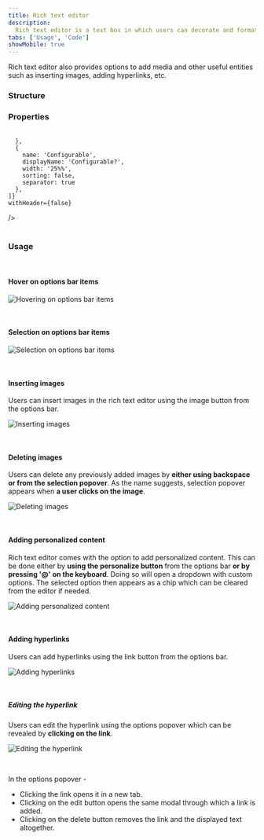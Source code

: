 ```yaml
---
title: Rich text editor
description:
  Rich text editor is a text box in which users can decorate and format the text.
tabs: ['Usage', 'Code']
showMobile: true
---
```


Rich text editor also provides options to add media and other useful entities such as inserting images, adding hyperlinks, etc.

### Structure

<Preview name='default-radio'/>

### Properties

<br/>

<Card shadow='none'>
  <Table
    showMenu={false}
    separator={true}
    data={[
      {
        Property: 'Headings',
        Value: 'Heading 4, Heading 3, Heading 2, Heading 1',
        Configurable: '❌',
      },
      {
        Property: 'Text decoration',
        Value: 'Bold, Italics, Underline, Strikethrough',
        Configurable: '❌',
      },
      {
        Property: 'Text color',
        Value: 'Night, Stone, Neem, Jal, Mirch, Tawak',
        Configurable: '❌',
      },
      {
        Property: 'List formatting',
        Value: 'Bulleted list, Numbered list',
        Configurable: '❌',
      },
      {
        Property: 'Insert options',
        Value: 'Attachment, Image, Personalization, Link, More (Extendable option)',
        Configurable: '❌',
      },
    ]}
    schema={[
      {
        name: 'Property',
        displayName: 'Property',
        width: '25%',
        sorting: false,
        separator: true,
      },
      {
        name: 'Value',
        displayName: 'Value',
        width: '50%',
        sorting: false,
        separator: true
        
      },
      {
        name: 'Configurable',
        displayName: 'Configurable?',
        width: '25%%',
        sorting: false,
        separator: true
      },
    ]}
    withHeader={false}
  />
</Card>
<br/>
<br/>

### Usage

<br/>

#### Hover on options bar items

![Hovering on options bar items](./images/richtext-1.png)

<br/>

#### Selection on options bar items

![Selection on options bar items](./images/richtext-2.png)

<br/>

#### Inserting images

Users can insert images in the rich text editor using the image button from the options bar.

![Inserting images](./images/richtext-3.png)

<br/>

#### Deleting images

Users can delete any previously added images by **either using backspace or from the selection popover**. As the name suggests, selection popover appears when **a user clicks on the image**.

![Deleting images](./images/richtext-4.png)

<br/>

#### Adding personalized content

Rich text editor comes with the option to add personalized content. This can be done either 
by **using the personalize button** from the options bar **or by pressing '@' on the keyboard**. Doing 
so will open a dropdown with custom options. The selected option then appears as a chip which 
can be cleared from the editor if needed.

![Adding personalized content](./images/richtext-5.png)

<br/>

#### Adding hyperlinks

Users can add hyperlinks using the link button from the options bar.

![Adding hyperlinks](./images/richtext-6.png)

<br/>

##### Editing the hyperlink

Users can edit the hyperlink using the options popover which can be revealed by **clicking on the link**.

![Editing the hyperlink](./images/richtext-7.png)

<br/>

In the options popover -

-   Clicking the link opens it in a new tab.
-   Clicking on the edit button opens the same modal through which a link is added. 
-   Clicking on the delete button removes the link and the displayed text altogether.